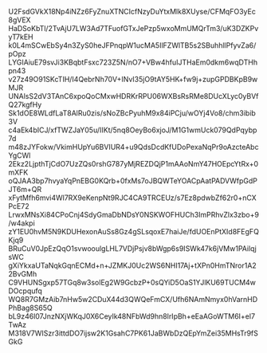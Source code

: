 U2FsdGVkX18Np4iNZz6FyZnuXTNCIcfNzyDuYtxMlk8XUyse/CFMqFO3yEc8gVEX
HaDSoKbTl/2TvAjU7LW3Ad7TFuofGTxJePzp5wxoMmUMQrTm3/uK3DZKPvyT7kEH
k0L4mSCwEbSy4n3ZyS0heJFPnqpW1ucMA5IlFZWlTB5s2SBuhhllPfyvZa6/pOpz
LYGIAiuE79svJi3KBqbtFsxc723Z5N/nO7+VBw4hfuIJTHaEm0dkm6wqDTHhpn43
v27z49O91SKcTIH/I4QebrNh70V+INvI35jO9tAY5HK+fw9j+zupGPDBKpB9wMJR
UNAlsS2dV3TAnC6xpoQoCMxwHDRKrRPU06WXBsRsRMe8DUcXLyc0yBVfQ27kgfHy
Sk1dOE8WLdfLaT8AlRu0zis/sNoZBcPyuhM9x84iPCju/wOYj4Vo8/chm3ibib3V
c4aEk4bICJ/xfTWZJaY05u/IIKt/5nq8OeyBo6xjoJ/M1G1wmUck079QdPqybp7d
m48zJYFokw/VkimHUpYu6BVIUR4+u9QdsDcdKfUDoPexaNqPr9oAzcteAbcYgCWl
2Ekz2LjpthTjCdO7UzZQs0rshG787yMjREZDQjP1mAAoNmY47HOEpcYtRx+0mXFK
oQJAA3bp7hvyaYqPnEBG0KQrb+0fxMs7oJBQWTeYOACpAatPADVWfpGdPJT6m+QR
xFytMfh6mvi4Wl7RX9eKenpNt9RJC4CA9TRCEUz/s7Ez8pdwbZf62r0+nCXPcE72
LrwxMNsXi84CPoCnj4SdyGmaDbNDsY0NSKWOFHUCh3ImPRhvZlx3zbo+9/w4akpi
zY1EU0hvM5N9KDUHexonAuSs8Gz4gSLsqoxE7haiJe/fdUOEnPtXId8FEgFQKjq9
BRuCuV0JpEzQqO1svwooulgLHL7VDjPsjv8bWgp6s9ISWk47k6jVMw1PAilqjsWC
gXiYkxaUTaNqkGqnECMd+n+JZMKJ0Uc2WS6NHI17Aj+tXPn0HmTNror1A22BvGMh
C9VHUNSgxp57TGq8w3solEg2W9GcbzP+0sQYiD5OaS1YJlKU69TUCM4wDOcpqufq
WQ8R7GMzAib7nHw5w2CDuX44d3QWQeFmCX/Ufh6NAmNmyx0hVarnHDPhBag8S65Q
bL9z46l07JnzNXjWKqJ0X6CeyIk48NFbWd9hn8lrIpBh+eEaAGoWTM6I+el7TwAz
M318V7WISzr3ittdDO7ijsw2K1GsahC7PK61JaBWbDzQEpYmZei35MHsTr9fSGkG
